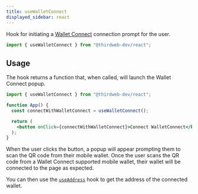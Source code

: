 ```yaml
---
title: useWalletConnect
displayed_sidebar: react
---
```


Hook for initiating a [Wallet Connect](https://walletconnect.org/) connection prompt for the user.

```jsx
import { useWalletConnect } from "@thirdweb-dev/react";
```

## Usage

The hook returns a function that, when called, will launch the Wallet Connect popup.

```jsx
import { useWalletConnect } from "@thirdweb-dev/react";

function App() {
  const connectWithWalletConnect = useWalletConnect();

  return (
    <button onClick={connectWithWalletConnect}>Connect WalletConnect</button>
  );
}
```

When the user clicks the button, a popup will appear prompting them to scan the QR code from their mobile wallet.
Once the user scans the QR code from a Wallet Connect supported mobile wallet, their wallet will be connected to the page as expected.

You can then use the [`useAddress`](/react/hooks/useaddress) hook to get the address of the connected wallet.
